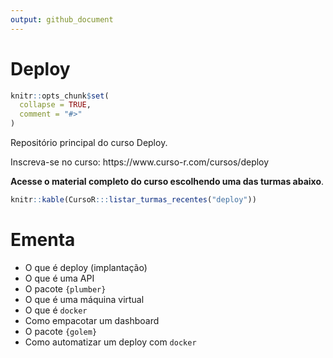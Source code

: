 ```yaml
---
output: github_document
---
```


# Deploy

<!-- README.md is generated from README.Rmd. Please edit that file -->

```r
knitr::opts_chunk$set(
  collapse = TRUE,
  comment = "#>"
)
```

Repositório principal do curso Deploy.

Inscreva-se no curso: https://www.curso-r.com/cursos/deploy

**Acesse o material completo do curso escolhendo uma das turmas abaixo**.

```r
knitr::kable(CursoR:::listar_turmas_recentes("deploy"))
```

# Ementa

- O que é deploy (implantação)
- O que é uma API
- O pacote `{plumber}`
- O que é uma máquina virtual
- O que é `docker`
- Como empacotar um dashboard
- O pacote `{golem}`
- Como automatizar um deploy com `docker`


